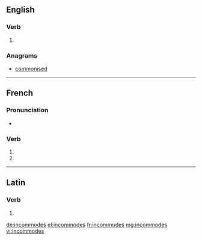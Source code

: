 {{also|incommodés}}
==English==

===Verb===
{{head|en|verb form}}

# {{en-third-person singular of|incommode}}

===Anagrams===
* [[commonised#English|commonised]]

----

==French==

===Pronunciation===
* {{homophones|lang=fr|incommode|incommodent}}

===Verb===
{{fr-verb-form}}

# {{inflection of|incommoder||2|s|pres|ind|lang=fr}}
# {{inflection of|incommoder||2|s|pres|sub|lang=fr}}

----

==Latin==

===Verb===
{{la-verb-form|incommodēs}}

# {{inflection of|incommodō||2|s|pres|act|sub|lang=la}}

[[de:incommodes]]
[[el:incommodes]]
[[fr:incommodes]]
[[mg:incommodes]]
[[vi:incommodes]]